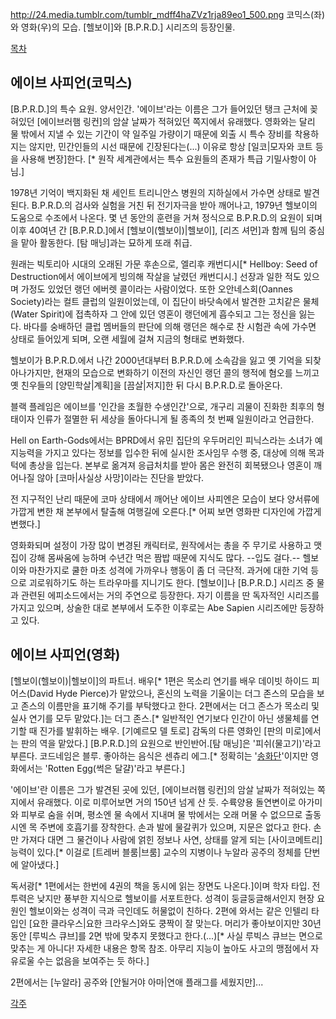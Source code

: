 http://24.media.tumblr.com/tumblr_mdff4haZVz1rja89eo1_500.png
코믹스(좌)와 영화(우)의 모습.
[헬보이]와 [B.P.R.D.] 시리즈의 등장인물. 

[[목차]]

== 에이브 사피언(코믹스) ==
[B.P.R.D.]의 특수 요원. 양서인간.
'에이브'라는 이름은 그가 들어있던 탱크 근처에 꽂혀있던 [에이브러햄 링컨]의 암살 날짜가 적혀있던 쪽지에서 유래했다. 영화와는 달리 물 밖에서 지낼 수 있는 기간이 약 일주일 가량이기 때문에 외출 시 특수 장비를 착용하지는 않지만, 민간인들의 시선 때문에 긴장된다는(...) 이유로 항상 [일코|모자와 코트 등을 사용해 변장]한다. [* 원작 세계관에서는 특수 요원들의 존재가 특급 기밀사항이 아님.]

1978년 기억이 백지화된 채 세인트 트리니안스 병원의 지하실에서 가수면 상태로 발견된다. B.P.R.D.의 검사와 실험을 거친 뒤 전기자극을 받아 깨어나고, 1979년 헬보이의 도움으로 수조에서 나온다. 몇 년 동안의 훈련을 거쳐 정식으로 B.P.R.D.의 요원이 되며 이후 40여년 간 [B.P.R.D.]에서 [헬보이(헬보이)|헬보이], [리즈 셔먼]과 함께 팀의 중심을 맡아 활동한다. [탐 매닝]과는 묘하게 또래 취급.

원래는 빅토리아 시대의 오래된 가문 후손으로, 엘리후 캐번디시[* Hellboy: Seed of Destruction에서 에이브에게 빙의해 작살을 날렸던 캐번디시.] 선장과 일한 적도 있으며 가정도 있었던 랭던 에버렛 콜이라는 사람이었다. 또한 오안네스회(Oannes Society)라는 컬트 클럽의 일원이었는데, 이 집단이 바닷속에서 발견한 고치같은 물체(Water Spirit)에 접촉하자 그 안에 있던 영혼이 랭던에게 흡수되고 그는 정신을 잃는다. 바다를 숭배하던 클럽 멤버들의 판단에 의해 랭던은 해수로 찬 시험관 속에 가수면 상태로 들어있게 되며, 오랜 세월에 걸쳐 지금의 형태로 변화했다.

헬보이가 B.P.R.D.에서 나간 2000년대부터 B.P.R.D.에 소속감을 잃고 옛 기억을 되찾아나가지만, 현재의 모습으로 변화하기 이전의 자신인 랭던 콜의 행적에 혐오를 느끼고 옛 친우들의 [양민학살|계획]을 [끔살|저지]한 뒤 다시 B.P.R.D.로 돌아온다.

블랙 플레임은 에이브를 '인간을 초월한 수생인간'으로, 개구리 괴물이 진화한 최후의 형태이자 인류가 절멸한 뒤 세상을 돌아다니게 될 종족의 첫 번째 일원이라고 언급한다.

Hell on Earth-Gods에서는 BPRD에서 유민 집단의 우두머리인 피닉스라는 소녀가 예지능력을 가지고 있다는 정보를 입수한 뒤에 실시한 조사임무 수행 중, 대상에 의해 목과 턱에 총상을 입는다. 본부로 옮겨져 응급처치를 받아 몸은 완전히 회복됐으나 영혼이 깨어나질 않아 [코마|사실상 사망]이라는 진단을 받았다. 

전 지구적인 난리 때문에 코마 상태에서 깨어난 에이브 사피엔은 모습이 보다 양서류에 가깝게 변한 채 본부에서 탈출해 여행길에 오른다.[* 어찌 보면 영화판 디자인에 가깝게 변했다.]

영화화되며 설정이 가장 많이 변경된 캐릭터로, 원작에서는 총을 주 무기로 사용하고 맷집이 강해 몸싸움에 능하며 수년간 먹은 짬밥 때문에 지식도 많다. --입도 걸다.-- 헬보이와 마찬가지로 쿨한 마초 성격에 가까우나 행동이 좀 더 극단적. 과거에 대한 기억 등으로 괴로워하기도 하는 트라우마를 지니기도 한다. [헬보이]나 [B.P.R.D.] 시리즈 중 물과 관련된 에피소드에서는 거의 주연으로 등장한다. 자기 이름을 딴 독자적인 시리즈를 가지고 있으며, 상술한 대로 본부에서 도주한 이후로는 Abe Sapien 시리즈에만 등장하고 있다.

== 에이브 사피언(영화) ==
[헬보이(헬보이)|헬보이]의 파트너. 배우[* 1편은 목소리 연기를 배우 데이빗 하이드 피어스(David Hyde Pierce)가 맡았으나, 혼신의 노력을 기울이는 더그 존스의 모습을 보고 존스의 이름만을 표기해 주기를 부탁했다고 한다. 2편에서는 더그 존스가 목소리 및 실사 연기를 모두 맡았다.]는 더그 존스.[* 일반적인 연기보다 인간이 아닌 생물체를 연기할 때 진가를 발휘하는 배우. [기예르모 델 토로] 감독의 다른 영화인 [판의 미로]에서는 판의 역을 맡았다.]
[B.P.R.D.]의 요원으로 반인반어.[탐 매닝]은 '피쉬(물고기)'라고 부른다.
코드네임은 블루. 좋아하는 음식은 센츄리 에그.[* 정확히는 '[[송화단]]'이지만 영화에서는 'Rotten Egg(썩은 달걀)'라고 부른다.]

'에이브'란 이름은 그가 발견된 곳에 있던, [에이브러햄 링컨]의 암살 날짜가 적혀있는 쪽지에서 유래했다. 이로 미루어보면 거의 150년 넘게 산 듯.
수륙양용 돌연변이로 아가미와 피부로 숨을 쉬며, 평소엔 물 속에서 지내며 물 밖에서는 오래 머물 수 없으므로 출동시엔 목 주변에 호흡기를 장착한다. 손과 발에 물갈퀴가 있으며, 지문은 없다고 한다.
손만 가져다 대면 그 물건이나 사람에 얽힌 정보나 사연, 상태를 알게 되는 [사이코메트리] 능력이 있다.[* 이걸로 [트레버 블룸|브룸] 교수의 지병이나 누알라 공주의 정체를 단번에 알아냈다.]

독서광[* 1편에서는 한번에 4권의 책을 동시에 읽는 장면도 나온다.]이며 학자 타입. 전투력은 낮지만 풍부한 지식으로 헬보이를 서포트한다. 성격이 둥글둥글해서인지 현장 요원인 헬보이와는 성격이 극과 극인데도 허물없이 친하다. 2편에 와서는 같은 인텔리 타입인 [요한 클라우스|요한 크라우스]와도 쿵짝이 잘 맞는다.
머리가 좋아보이지만 30년 동안 [루빅스 큐브]를 2면 밖에 맞추지 못했다고 한다.(...)[* 사실 루빅스 큐브는 면으로 맞추는 게 아니다! 자세한 내용은 항목 참조. 아무리 지능이 높아도 사고의 맹점에서 자유로울 수는 없음을 보여주는 듯 하다.]

2편에서는 [누알라] 공주와 [안될거야 아마|연애 플래그를 세웠지만]...

[[각주]]

